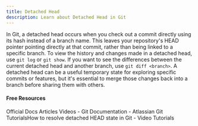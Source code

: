 ```yaml
---
title: Detached Head
description: Learn about Detached Head in Git
---
```

In Git, a detached head occurs when you check out a commit directly using its hash instead of a branch name. This leaves your repository's HEAD pointer pointing directly at that commit, rather than being linked to a specific branch. To view the history and changes made in a detached head, use `git log` or `git show`. If you want to see the differences between the current detached head and another branch, use `git diff <branch>`. A detached head can be a useful temporary state for exploring specific commits or features, but it's essential to merge those changes back into a branch before sharing them with others.

#### Free Resources

<Tabs defaultValue="official">
<TabsList>
<TabsTrigger value="official">Official Docs</TabsTrigger>
<TabsTrigger value="article">Articles</TabsTrigger>
<TabsTrigger value="video">Videos</TabsTrigger>
</TabsList>

<TabsContent value="official">
<Note type="note" title="official">
- <Link href="https://git-scm.com/docs">Git Documentation</Link>
</Note>
</TabsContent>
<TabsContent value="article">
<Note type="note" title="article">
- <Link href="https://graphite.dev/guides/how-to-resolve-detached-head-state-in-git">Atlassian Git TutorialsHow to resolve detached HEAD state in Git</Link>
</Note>
</TabsContent>
<TabsContent value="video">
<Note type="note" title="video">
- <Link href="https://www.youtube.com/results?search_query=git+detached-head+tutorial">Video Tutorials</Link>
</Note>
</TabsContent>
</Tabs>
